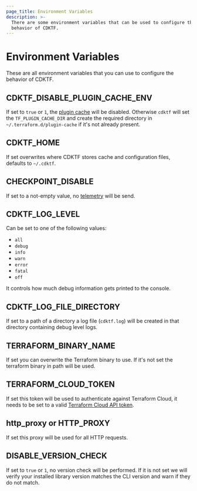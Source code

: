```yaml
---
page_title: Environment Variables
description: >-
  There are some environment variables that can be used to configure the
  behavior of CDKTF.
---
```


# Environment Variables

These are all environment variables that you can use to configure the behavior of CDKTF.

## CDKTF_DISABLE_PLUGIN_CACHE_ENV

If set to `true` or `1`, the [plugin cache](/cli/config/config-file#provider-plugin-cache) will be disabled. Otherwise `cdktf` will set the `TF_PLUGIN_CACHE_DIR` and create the required directory in `~/.terraform.d/plugin-cache` if it's not already present.

## CDKTF_HOME

If set overwrites where CDKTF stores cache and configuration files, defaults to `~/.cdktf`.

## CHECKPOINT_DISABLE

If set to a not-empty value, no [telemetry](/cdktf/telemetry) will be send.

## CDKTF_LOG_LEVEL

Can be set to one of the following values:

- `all`
- `debug`
- `info`
- `warn`
- `error`
- `fatal`
- `off`

It controls how much debug information gets printed to the console.

## CDKTF_LOG_FILE_DIRECTORY

If set to a path of a directory a log file (`cdktf.log`) will be created in that directory containing debug level logs.

## TERRAFORM_BINARY_NAME

If set you can overwrite the Terraform binary to use. If it's not set the terraform binary in path will be used.

## TERRAFORM_CLOUD_TOKEN

If set this token will be used to authenticate against Terraform Cloud, it needs to be set to a valid [Terraform Cloud API token](/cloud-docs/users-teams-organizations/api-tokens).

## http_proxy or HTTP_PROXY

If set this proxy will be used for all HTTP requests.

## DISABLE_VERSION_CHECK

If set to `true` or `1`, no version check will be performed. If it is not set we will verify your installed library version matches the CLI version and warn if they do not match.
